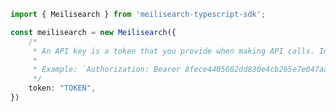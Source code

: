 ```typescript index.ts
import { Meilisearch } from 'meilisearch-typescript-sdk';

const meilisearch = new Meilisearch({
    /*
     * An API key is a token that you provide when making API calls. Include the token in a header parameter called `Authorization`.
     * 
     * Example: `Authorization: Bearer 8fece4405662dd830e4cb265e7e047aab2e79672a760a12712d2a263c9003509`
     */
    token: "TOKEN",
})